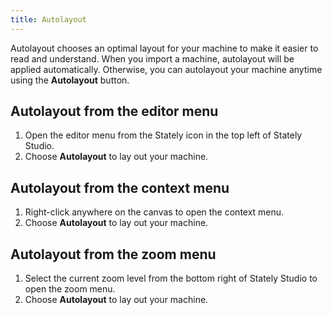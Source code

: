 ```yaml
---
title: Autolayout
---
```


Autolayout chooses an optimal layout for your machine to make it easier to read and understand. When you import a machine, autolayout will be applied automatically. Otherwise, you can autolayout your machine anytime using the <Wand size={18} /> **Autolayout** button.

## Autolayout from the editor menu

1. Open the editor menu from the Stately icon in the top left of Stately Studio.
2. Choose <Wand size={18} /> **Autolayout** to lay out your machine.

## Autolayout from the context menu

1. Right-click anywhere on the canvas to open the context menu.
2. Choose <Wand size={18} /> **Autolayout** to lay out your machine.

## Autolayout from the zoom menu

1. Select the current zoom level from the bottom right of Stately Studio to open the zoom menu.
2. Choose <Wand size={18} /> **Autolayout** to lay out your machine.
